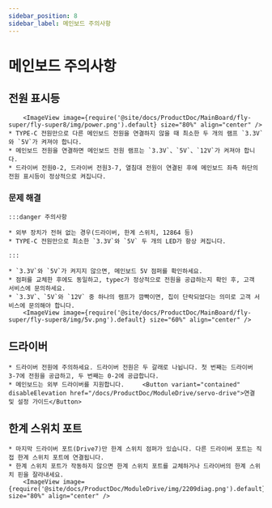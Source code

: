 ```yaml
---
sidebar_position: 8
sidebar_label: 메인보드 주의사항
---
```






# 메인보드 주의사항

## 전원 표시등

        <ImageView image={require('@site/docs/ProductDoc/MainBoard/fly-super/fly-super8/img/power.png').default} size="80%" align="center" />
    * TYPE-C 전원만으로 다른 메인보드 전원을 연결하지 않을 때 최소한 두 개의 램프 `3.3V`와 `5V`가 켜져야 합니다.
    * 메인보드 전원을 연결하면 메인보드 전원 램프는 `3.3V`、`5V`、`12V`가 켜져야 합니다.
    * 드라이버 전원0-2, 드라이버 전원3-7, 열침대 전원이 연결된 후에 메인보드 좌측 하단의 전원 표시등이 정상적으로 켜집니다.

### 문제 해결


    :::danger 주의사항

    * 외부 장치가 전혀 없는 경우(드라이버, 한계 스위치, 12864 등)
    * TYPE-C 전원만으로 최소한 `3.3V`와 `5V` 두 개의 LED가 항상 켜집니다.

    :::

    * `3.3V`와 `5V`가 켜지지 않으면, 메인보드 5V 점퍼를 확인하세요.
    * 점퍼를 교체한 후에도 동일하고, typec가 정상적으로 전원을 공급하는지 확인 후, 고객 서비스에 문의하세요.
    * `3.3V`、`5V`와 `12V` 중 하나의 램프가 깜빡이면, 칩이 단락되었다는 의미로 고객 서비스에 문의해야 합니다.
        <ImageView image={require('@site/docs/ProductDoc/MainBoard/fly-super/fly-super8/img/5v.png').default} size="60%" align="center" />

## 드라이버

    * 드라이버 전원에 주의하세요. 드라이버 전원은 두 갈래로 나뉩니다. 첫 번째는 드라이버 3-7에 전원을 공급하고, 두 번째는 0-2에 공급합니다.
    * 메인보드는 외부 드라이버를 지원합니다.     <Button variant="contained" disableElevation href="/docs/ProductDoc/ModuleDrive/servo-drive">연결 및 설정 가이드</Button>

## 한계 스위치 포트

    * 마지막 드라이버 포트(Drive7)만 한계 스위치 점퍼가 있습니다. 다른 드라이버 포트는 직접 한계 스위치 포트에 연결됩니다.
    * 한계 스위치 포트가 작동하지 않으면 한계 스위치 포트를 교체하거나 드라이버의 한계 스위치 핀을 잘라내세요.
        <ImageView image={require('@site/docs/ProductDoc/ModuleDrive/img/2209diag.png').default} size="80%" align="center" />